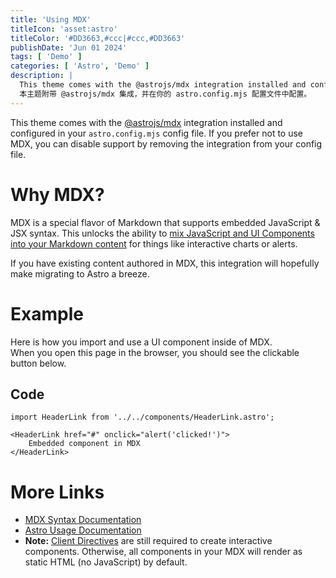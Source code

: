 ```yaml
---
title: 'Using MDX'
titleIcon: 'asset:astro'
titleColor: '#DD3663,#ccc|#ccc,#DD3663'
publishDate: 'Jun 01 2024'
tags: [ 'Demo' ]
categories: [ 'Astro', 'Demo' ]
description: |
  This theme comes with the @astrojs/mdx integration installed and configured in your astro.config.mjs config file.  
  本主题附带 @astrojs/mdx 集成，并在你的 astro.config.mjs 配置文件中配置。
---
```


This theme comes with the [@astrojs/mdx](https://docs.astro.build/en/guides/integrations-guide/mdx/) integration installed and configured in your `astro.config.mjs` config file. If you prefer not to use MDX, you can disable support by removing the integration from your config file.

# Why MDX?

MDX is a special flavor of Markdown that supports embedded JavaScript & JSX syntax. This unlocks the ability to [mix JavaScript and UI Components into your Markdown content](https://docs.astro.build/en/guides/markdown-content/#mdx-features) for things like interactive charts or alerts.

If you have existing content authored in MDX, this integration will hopefully make migrating to Astro a breeze.

# Example

Here is how you import and use a UI component inside of MDX.  
When you open this page in the browser, you should see the clickable button below.

## Code

```astro
import HeaderLink from '../../components/HeaderLink.astro';

<HeaderLink href="#" onclick="alert('clicked!')">
	Embedded component in MDX
</HeaderLink>
```

# More Links

- [MDX Syntax Documentation](https://mdxjs.com/docs/what-is-mdx)
- [Astro Usage Documentation](https://docs.astro.build/en/guides/markdown-content/#markdown-and-mdx-pages)
- **Note:** [Client Directives](https://docs.astro.build/en/reference/directives-reference/#client-directives) are still required to create interactive components. Otherwise, all components in your MDX will render as static HTML (no JavaScript) by default.
